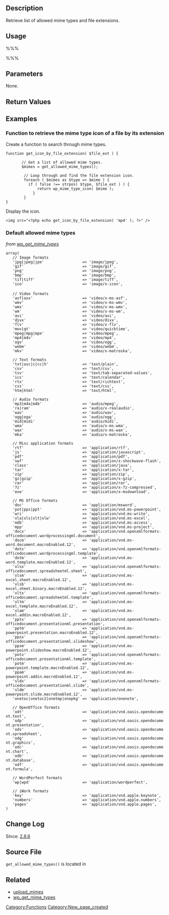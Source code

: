 {{Languages|
{{en|Function Reference/get_allowed_mime_types}}
{{ja|関数リファレンス/get_allowed_mime_types}}
}}
== Description ==

Retrieve list of allowed mime types and file extensions.

== Usage ==

%%%<?php get_allowed_mime_types(); ?>%%%

== Parameters ==
None.

== Return Values ==

{{Return||array|Array of mime types keyed by the file extension regex corresponding to those types.}}

== Examples ==

=== Function to retrieve the mime type icon of a file by its extension ===

Create a function to search through mime types.
<pre>
function get_icon_by_file_extension( $file_ext ) {
       
       // Get a list of allowed mime types.
       $mimes = get_allowed_mime_types();
       
        // Loop through and find the file extension icon.
        foreach ( $mimes as $type => $mime ) {
          if ( false !== strpos( $type, $file_ext ) ) {
              return wp_mime_type_icon( $mime );
            }
        }
}
</pre>

Display the icon.
<pre>
<img src="<?php echo get_icon_by_file_extension( 'mp4' ); ?>" />
</pre>

=== Default allowed mime types ===
''from [[Function Reference/wp_get_mime_types|wp_get_mime_types]]''

 array(
 	// Image formats
 	'jpg|jpeg|jpe'                 => 'image/jpeg',
 	'gif'                          => 'image/gif',
 	'png'                          => 'image/png',
 	'bmp'                          => 'image/bmp',
 	'tif|tiff'                     => 'image/tiff',
 	'ico'                          => 'image/x-icon',
 
 	// Video formats
 	'asf|asx'                      => 'video/x-ms-asf',
 	'wmv'                          => 'video/x-ms-wmv',
 	'wmx'                          => 'video/x-ms-wmx',
 	'wm'                           => 'video/x-ms-wm',
 	'avi'                          => 'video/avi',
 	'divx'                         => 'video/divx',
 	'flv'                          => 'video/x-flv',
 	'mov|qt'                       => 'video/quicktime',
 	'mpeg|mpg|mpe'                 => 'video/mpeg',
 	'mp4|m4v'                      => 'video/mp4',
 	'ogv'                          => 'video/ogg',
 	'webm'                         => 'video/webm',
 	'mkv'                          => 'video/x-matroska',
 	
 	// Text formats
 	'txt|asc|c|cc|h'               => 'text/plain',
 	'csv'                          => 'text/csv',
 	'tsv'                          => 'text/tab-separated-values',
 	'ics'                          => 'text/calendar',
 	'rtx'                          => 'text/richtext',
 	'css'                          => 'text/css',
 	'htm|html'                     => 'text/html',
 	
 	// Audio formats
 	'mp3|m4a|m4b'                  => 'audio/mpeg',
 	'ra|ram'                       => 'audio/x-realaudio',
 	'wav'                          => 'audio/wav',
 	'ogg|oga'                      => 'audio/ogg',
 	'mid|midi'                     => 'audio/midi',
 	'wma'                          => 'audio/x-ms-wma',
 	'wax'                          => 'audio/x-ms-wax',
 	'mka'                          => 'audio/x-matroska',
 	
 	// Misc application formats
 	'rtf'                          => 'application/rtf',
 	'js'                           => 'application/javascript',
 	'pdf'                          => 'application/pdf',
 	'swf'                          => 'application/x-shockwave-flash',
 	'class'                        => 'application/java',
 	'tar'                          => 'application/x-tar',
 	'zip'                          => 'application/zip',
 	'gz|gzip'                      => 'application/x-gzip',
 	'rar'                          => 'application/rar',
 	'7z'                           => 'application/x-7z-compressed',
 	'exe'                          => 'application/x-msdownload',
 	
 	// MS Office formats
 	'doc'                          => 'application/msword',
 	'pot|pps|ppt'                  => 'application/vnd.ms-powerpoint',
 	'wri'                          => 'application/vnd.ms-write',
 	'xla|xls|xlt|xlw'              => 'application/vnd.ms-excel',
 	'mdb'                          => 'application/vnd.ms-access',
 	'mpp'                          => 'application/vnd.ms-project',
 	'docx'                         => 'application/vnd.openxmlformats-officedocument.wordprocessingml.document',
 	'docm'                         => 'application/vnd.ms-word.document.macroEnabled.12',
 	'dotx'                         => 'application/vnd.openxmlformats-officedocument.wordprocessingml.template',
 	'dotm'                         => 'application/vnd.ms-word.template.macroEnabled.12',
 	'xlsx'                         => 'application/vnd.openxmlformats-officedocument.spreadsheetml.sheet',
 	'xlsm'                         => 'application/vnd.ms-excel.sheet.macroEnabled.12',
 	'xlsb'                         => 'application/vnd.ms-excel.sheet.binary.macroEnabled.12',
 	'xltx'                         => 'application/vnd.openxmlformats-officedocument.spreadsheetml.template',
 	'xltm'                         => 'application/vnd.ms-excel.template.macroEnabled.12',
 	'xlam'                         => 'application/vnd.ms-excel.addin.macroEnabled.12',
 	'pptx'                         => 'application/vnd.openxmlformats-officedocument.presentationml.presentation',
 	'pptm'                         => 'application/vnd.ms-powerpoint.presentation.macroEnabled.12',
 	'ppsx'                         => 'application/vnd.openxmlformats-officedocument.presentationml.slideshow',
 	'ppsm'                         => 'application/vnd.ms-powerpoint.slideshow.macroEnabled.12',
 	'potx'                         => 'application/vnd.openxmlformats-officedocument.presentationml.template',
 	'potm'                         => 'application/vnd.ms-powerpoint.template.macroEnabled.12',
 	'ppam'                         => 'application/vnd.ms-powerpoint.addin.macroEnabled.12',
 	'sldx'                         => 'application/vnd.openxmlformats-officedocument.presentationml.slide',
 	'sldm'                         => 'application/vnd.ms-powerpoint.slide.macroEnabled.12',
 	'onetoc|onetoc2|onetmp|onepkg' => 'application/onenote',
 	
 	// OpenOffice formats
 	'odt'                          => 'application/vnd.oasis.opendocument.text',
 	'odp'                          => 'application/vnd.oasis.opendocument.presentation',
 	'ods'                          => 'application/vnd.oasis.opendocument.spreadsheet',
 	'odg'                          => 'application/vnd.oasis.opendocument.graphics',
 	'odc'                          => 'application/vnd.oasis.opendocument.chart',
 	'odb'                          => 'application/vnd.oasis.opendocument.database',
 	'odf'                          => 'application/vnd.oasis.opendocument.formula',
 	
 	// WordPerfect formats
 	'wp|wpd'                       => 'application/wordperfect',
 	
 	// iWork formats
 	'key'                          => 'application/vnd.apple.keynote',
 	'numbers'                      => 'application/vnd.apple.numbers',
 	'pages'                        => 'application/vnd.apple.pages',
 )

== Change Log ==

Since: [[Version 2.8.6|2.8.6]]

== Source File ==

<tt>get_allowed_mime_types()</tt> is located in {{Trac|wp-includes/functions.php}}

== Related ==
*[[Plugin API/Filter Reference/upload mimes|upload_mimes]]
*[[Function_Reference/wp_get_mime_types|wp_get_mime_types]]

[[Category:Functions]]

[[Category:New_page_created]]